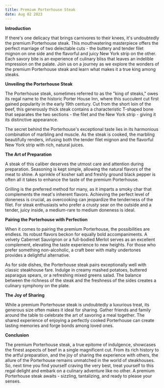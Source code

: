 ```yaml
---
title: Premium Porterhouse Steak
date: Aug 02 2023
---
```


<b>Introduction</b>

If there's one delicacy that brings carnivores to their knees, it's undoubtedly the premium Porterhouse steak. This mouthwatering masterpiece offers the perfect marriage of two delectable cuts - the buttery and tender filet mignon on one side and the flavorful and juicy New York strip on the other. Each savory bite is an experience of culinary bliss that leaves an indelible impression on the palate. Join us on a journey as we explore the wonders of the premium Porterhouse steak and learn what makes it a true king among steaks.

<b>Unveiling the Porterhouse Steak</b>

The Porterhouse steak, sometimes referred to as the "king of steaks," owes its regal name to the historic Porter House Inn, where this succulent cut first gained popularity in the early 19th century. Cut from the short loin of the beef, this generously thick steak contains a characteristic T-shaped bone that separates the two sections - the filet and the New York strip - giving it its distinctive appearance.

The secret behind the Porterhouse's exceptional taste lies in its harmonious combination of marbling and muscle. As the steak is cooked, the marbling beautifully renders, infusing both the tender filet mignon and the flavorful New York strip with rich, natural juices.

<b>The Art of Preparation</b>

A steak of this caliber deserves the utmost care and attention during preparation. Seasoning is kept simple, allowing the natural flavors of the meat to shine. A sprinkle of kosher salt and freshly ground black pepper is often all it takes to enhance the taste of the premium Porterhouse.

Grilling is the preferred method for many, as it imparts a smoky char that complements the meat's inherent flavors. Achieving the perfect level of doneness is crucial, as overcooking can jeopardize the tenderness of the filet. For steak enthusiasts who prefer a crusty sear on the outside and a tender, juicy inside, a medium-rare to medium doneness is ideal.

<b>Pairing the Porterhouse with Perfection</b>

When it comes to pairing the premium Porterhouse, the possibilities are endless. Its robust flavors beckon for equally bold accompaniments. A velvety Cabernet Sauvignon or a full-bodied Merlot serves as an excellent complement, elevating the taste experience to new heights. For those who prefer something non-alcoholic, a craft beer with malty undertones provides a delightful alternative.

As for side dishes, the Porterhouse steak pairs exceptionally well with classic steakhouse fare. Indulge in creamy mashed potatoes, buttered asparagus spears, or a refreshing mixed greens salad. The balance between the richness of the steak and the freshness of the sides creates a culinary symphony on the plate.

<b>The Joy of Sharing</b>

While a premium Porterhouse steak is undoubtedly a luxurious treat, its generous size often makes it ideal for sharing. Gather friends and family around the table to celebrate the art of savoring a meal together. The shared experience of enjoying a perfectly cooked Porterhouse can create lasting memories and forge bonds among loved ones.

<b>Conclusion</b>

The premium Porterhouse steak, a true epitome of indulgence, showcases the finest aspects of beef in a single magnificent cut. From its rich history to the artful preparation, and the joy of sharing the experience with others, the allure of the Porterhouse remains unmatched in the world of steakhouses. So, next time you find yourself craving the very best, treat yourself to this regal delight and embark on a culinary adventure like no other. A premium Porterhouse steak awaits - sizzling, tantalizing, and ready to please your senses.